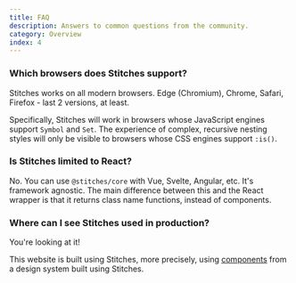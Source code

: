 ```yaml
---
title: FAQ
description: Answers to common questions from the community.
category: Overview
index: 4
---
```


### Which browsers does Stitches support?

Stitches works on all modern browsers. Edge (Chromium), Chrome, Safari, Firefox - last 2 versions, at least.

Specifically, Stitches will work in browsers whose JavaScript engines support `Symbol` and `Set`.
The experience of complex, recursive nesting styles will only be visible to browsers whose CSS engines support `:is()`.

### Is Stitches limited to React?

No. You can use `@stitches/core` with Vue, Svelte, Angular, etc. It's framework agnostic. The main difference between this and the React wrapper is that it returns class name functions, instead of components.

### Where can I see Stitches used in production?

You're looking at it!

This website is built using Stitches, more precisely, using [components](https://github.com/radix-ui/design-system) from a design system built using Stitches.
